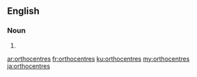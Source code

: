 ==English==

===Noun===
{{head|en|noun plural form}}

# {{plural of|orthocentre|lang=en}}

[[ar:orthocentres]]
[[fr:orthocentres]]
[[ku:orthocentres]]
[[my:orthocentres]]
[[ja:orthocentres]]